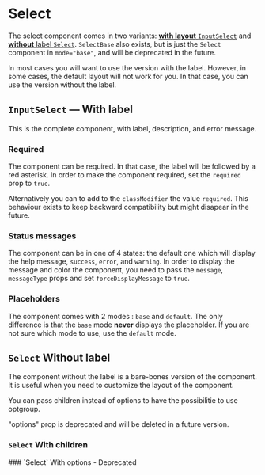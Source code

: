 
<Meta of={SelectInputStories} />

# Select

The select component comes in two variants: [**with layout** `InputSelect`](#inputselect--with-label) and [**without** label `Select`](#select-without-label).
`SelectBase` also exists, but is just the `Select` component in `mode="base"`, and will be deprecated in the future.

In most cases you will want to use the version with the label. However, in some cases, the default layout will not work for you.
In that case, you can use the version without the label.

## `InputSelect` — With label

This is the complete component, with label, description, and error message.

<Canvas of={SelectInputStories.SelectInputStory} />

<Controls of={SelectInputStories.SelectInputStory} />

### Required

The component can be required. In that case, the label will be followed by a red asterisk. In order to make the component required, set the `required` prop to `true`.

Alternatively you can to add to the `classModifier` the value `required`. This behaviour exists to keep backward compatibility but might disapear in the future.

### Status messages

The component can be in one of 4 states: the default one which will display the help message, `success`, `error`, and `warning`.
In order to display the message and color the component, you need to pass the `message`, `messageType` props and set `forceDisplayMessage` to `true`.

<Canvas of={SelectInputStories.SelectWithStatus} />

### Placeholders

The component comes with 2 modes : `base` and `default`. The only difference is that the `base` mode **never** displays the placeholder.
If you are not sure which mode to use, use the `default` mode.

## `Select` Without label

The component without the label is a bare-bones version of the component. It is useful when you need to customize the layout of the component.

You can pass children instead of options to have the possibilitie to use optgroup.

"options" prop is deprecated and will be deleted in a future version.

### `Select` With children

<Canvas of={SelectStories.SelectStoryWithChildren} />
<Controls of={SelectStories.SelectStoryWithChildren} />
### `Select` With options - Deprecated
<Canvas of={SelectStories.SelectStory} />
<Controls of={SelectStories.SelectStory} />
